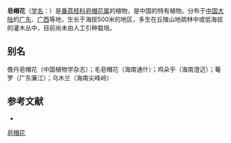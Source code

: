 {{Speciesbox
| name = 皂帽花
| status = 
| status_system = 
| image = 
| genus = Dasymaschalon
| species = trichophorum
| authority = Merr.
}}

'''皂帽花'''（[[学名|学名]]：{{lang|la|''Dasymaschalon trichophorum''}}）是[[番荔枝科|番荔枝科]][[皂帽花属|皂帽花属]]的植物，是中国的特有植物。分布于[[中国大陆|中国大陆]]的[[广东|广东]]、[[广西|广西]]等地，生长于海拔500米的地区，多生在丘陵山地疏林中或低海拔的灌木丛中，目前尚未由人工引种栽培。

== 别名 ==
儋丹皂帽花（中国植物学杂志）；毛皂帽花（海南通什）；鸡朵乎（海南澄迈）；菴罗（广东廉江）；乌木兰（海南尖峰岭）

== 参考文献 ==
<div class="references-small">
* {{cite web| url =http://www.bioinfo.cn/db05/KmzwSpecies.php?action=view&id=744| title =皂帽花| work =《中国高等植物数据库全库》| publisher =中国科学院微生物研究所| author =昆明植物研究所| accessdate =2009-02-21| deadurl =yes| archiveurl =https://web.archive.org/web/20160305044911/http://www.bioinfo.cn/db05/KmzwSpecies.php?action=view&id=744| archivedate =2016年3月5日| df =}}
</div>
{{Taxonbar|from=Q15225157}}

[[Category:皂帽花属|皂帽花]]


{{植物小作品}}